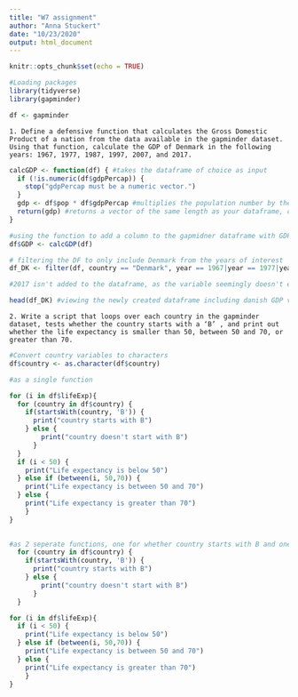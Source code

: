 ```yaml
---
title: "W7 assignment"
author: "Anna Stuckert"
date: "10/23/2020"
output: html_document
---
```


```r
knitr::opts_chunk$set(echo = TRUE)
```

```r
#Loading packages
library(tidyverse)
library(gapminder)

df <- gapminder
```


	1. Define a defensive function that calculates the Gross Domestic Product of a nation from the data available in the gapminder dataset. Using that function, calculate the GDP of Denmark in the following years: 1967, 1977, 1987, 1997, 2007, and 2017.
	
```r

calcGDP <- function(df) { #takes the dataframe of choice as input
  if (!is.numeric(df$gdpPercap)) {
    stop("gdpPercap must be a numeric vector.")
  }
  gdp <- df$pop * df$gdpPercap #multiplies the population number by the gross doemstic product per citizen
  return(gdp) #returns a vector of the same length as your dataframe, containing the GDP for each observation.
}

#using the function to add a column to the gapmidner dataframe with GDP
df$GDP <- calcGDP(df)

# filtering the DF to only include Denmark from the years of interest
df_DK <- filter(df, country == "Denmark", year == 1967|year == 1977|year == 1987|year == 1997| year == 2007| year == 2017)

#2017 isn't added to the dataframe, as the variable seemingly doesn't exist in the original dataframe

head(df_DK) #viewing the newly created dataframe including danish GDP values from the years of interest
```

	
	2. Write a script that loops over each country in the gapminder dataset, tests whether the country starts with a ‘B’ , and print out whether the life expectancy is smaller than 50, between 50 and 70, or greater than 70.
	
```r
#Convert country variables to characters
df$country <- as.character(df$country)

#as a single function

for (i in df$lifeExp){
  for (country in df$country) {
    if(startsWith(country, 'B')) {
      print("country starts with B")
    } else { 
        print("country doesn't start with B")
      }
  }
  if (i < 50) {
    print("Life expectancy is below 50")
  } else if (between(i, 50,70)) {
    print("Life expectancy is between 50 and 70")
  } else {
    print("Life expectancy is greater than 70")
    }
}
  

#as 2 seperate functions, one for whether country starts with B and one for life expectancy levels
  for (country in df$country) {
    if(startsWith(country, 'B')) {
      print("country starts with B")
    } else { 
        print("country doesn't start with B")
      }
  }

for (i in df$lifeExp){
  if (i < 50) {
    print("Life expectancy is below 50")
  } else if (between(i, 50,70)) {
    print("Life expectancy is between 50 and 70")
  } else {
    print("Life expectancy is greater than 70")
    }
}

```
	
